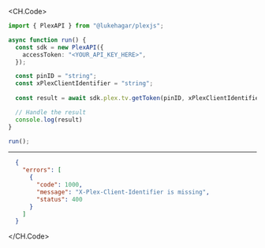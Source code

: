 
<CH.Code>
```typescript GetToken.ts
import { PlexAPI } from "@lukehagar/plexjs";

async function run() {
  const sdk = new PlexAPI({
    accessToken: "<YOUR_API_KEY_HERE>",
  });

  const pinID = "string";
  const xPlexClientIdentifier = "string";
  
  const result = await sdk.plex.tv.getToken(pinID, xPlexClientIdentifier);

  // Handle the result
  console.log(result)
}

run();
```
---

```json Example Response
  {
    "errors": [
      {
        "code": 1000,
        "message": "X-Plex-Client-Identifier is missing",
        "status": 400
      }
    ]
  }
```
</CH.Code>
